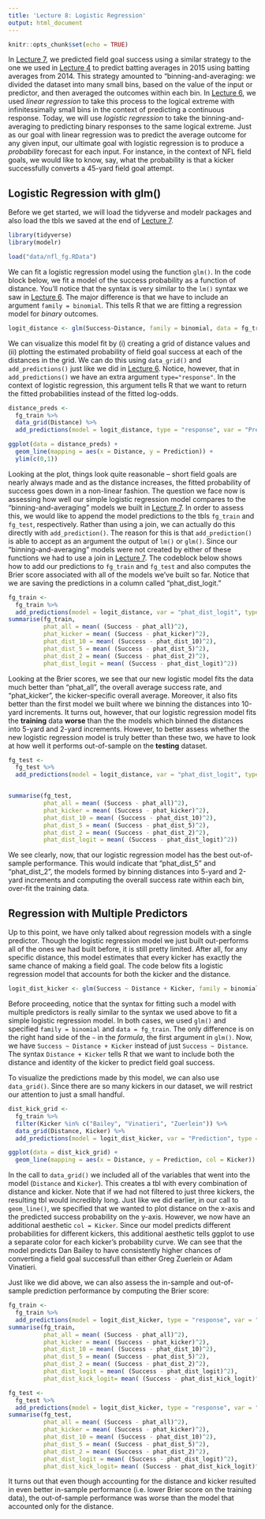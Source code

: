 ```yaml
---
title: 'Lecture 8: Logistic Regression'
output: html_document
---
```


```r
knitr::opts_chunk$set(echo = TRUE)
```

In [Lecture 7](lecture7.html), we predicted field goal success using a similar strategy to the one we used in [Lecture 4](lecture4.html) to predict batting averages in 2015 using batting averages from 2014.
This strategy amounted to "binning-and-averaging: we divided the dataset into many small bins, based on the value of the input or predictor, and then averaged the outcomes within each bin.
In [Lecture 6](lecture6.html), we used *linear regression* to take this process to the logical extreme with infinitessimally small bins in the context of predicting a continuous response.
Today, we will use *logistic regression* to take the binning-and-averaging to predicting binary responses to the same logical extreme.
Just as our goal with linear regression was to predict the average outcome for any given input, our ultimate goal with logistic regression is to produce a *probability* forecast for each input. 
For instance, in the context of NFL field goals, we would like to know, say, what the probability is that a kicker successfully converts a 45-yard field goal attempt. 

## Logistic Regression with glm()

Before we get started, we will load the tidyverse and modelr packages and also load the tbls we saved at the end of [Lecture 7](lecture7.html).
```r
library(tidyverse)
library(modelr)

load("data/nfl_fg.RData")
```

We can fit a logistic regression model using the function `glm()`. 
In the code block below, we fit a model of the success probability as a function of distance.
You'll notice that the syntax is very similar to the `lm()` syntax we saw in [Lecture 6](lecture6.html).
The major difference is that we have to include an argument `family = binomial`.
This tells R that we are fitting a regression model for *binary* outcomes.
```r
logit_distance <- glm(Success~Distance, family = binomial, data = fg_train)
```

We can visualize this model fit by (i) creating a grid of distance values and (ii) plotting the estimated probability of field goal success at each of the distances in the grid.
We can do this using `data_grid()` and `add_predictions()` just like we did in [Lecture 6](lecture6.html).
Notice, however, that in `add_predictions()` we have an extra argument `type="response"`.
In the context of logistic regression, this argument tells R that we want to return the fitted probabilities instead of the fitted log-odds. 

```r
distance_preds <- 
  fg_train %>%
  data_grid(Distance) %>%
  add_predictions(model = logit_distance, type = "response", var = "Prediction")

ggplot(data = distance_preds) + 
  geom_line(mapping = aes(x = Distance, y = Prediction)) + 
  ylim(c(0,1))
```

Looking at the plot, things look quite reasonable -- short field goals are nearly always made and as the distance increases, the fitted probability of success goes down in a non-linear fashion.
The question we face now is assessing how well our simple logistic regression model compares to the "binning-and-averaging" models we built in [Lecture 7](lecture7.html).
In order to assess this, we would like to append the model predictions to the tbls `fg_train` and `fg_test`, respectively.
Rather than using a join, we can actually do this directly with `add_prediction()`.
The reason for this is that `add_prediction()` is able to accept as an argument the output of `lm()` or `glm()`.
Since our "binning-and-averaging" models were not created by either of these functions we had to use a join in [Lecture 7](lecture7.html).
The codeblock below shows how to add our predictions to `fg_train` and `fg_test` and also computes the Brier score associated with all of the models we've built so far.
Notice that we are saving the predictions in a column called "phat_dist_logit."

```r
fg_train <-
  fg_train %>% 
  add_predictions(model = logit_distance, var = "phat_dist_logit", type = "response")
summarise(fg_train,
          phat_all = mean( (Success - phat_all)^2),
          phat_kicker = mean( (Success - phat_kicker)^2),
          phat_dist_10 = mean( (Success - phat_dist_10)^2),
          phat_dist_5 = mean( (Success - phat_dist_5)^2),
          phat_dist_2 = mean( (Success - phat_dist_2)^2),
          phat_dist_logit = mean( (Success - phat_dist_logit)^2))
```

Looking at the Brier scores, we see that our new logistic model fits the data much better than "phat_all", the overall average success rate, and "phat_kicker", the kicker-specific overall average.
Moreover, it also fits better than the first model we built where we binning the distances into 10-yard increments. 
It turns out, however, that our logistic regression model fits the **training** data **worse** than the the models which binned the distances into 5-yard and 2-yard increments.
However, to better assess whether the new logistic regression model is truly better than these two, we have to look at how well it performs out-of-sample on the **testing** dataset.
```r
fg_test <- 
  fg_test %>%
  add_predictions(model = logit_distance, var = "phat_dist_logit", type = "response")


summarise(fg_test,
          phat_all = mean( (Success - phat_all)^2),
          phat_kicker = mean( (Success - phat_kicker)^2),
          phat_dist_10 = mean( (Success - phat_dist_10)^2),
          phat_dist_5 = mean( (Success - phat_dist_5)^2),
          phat_dist_2 = mean( (Success - phat_dist_2)^2),
          phat_dist_logit = mean( (Success - phat_dist_logit)^2))
```

We see clearly, now, that our logistic regression model has the best out-of-sample performance.
This would indicate that "phat_dist_5" and "phat_dist_2", the models formed by binning distances into 5-yard and 2-yard increments and computing the overall success rate within each bin, over-fit the training data.


## Regression with Multiple Predictors

Up to this point, we have only talked about regression models with a single predictor.
Though the logistic regression model we just built out-performs all of the ones we had built before, it is still pretty limited.
After all, for any specific distance, this model estimates that every kicker has exactly the same chance of making a field goal.
The code below fits a logistic regression model that accounts for both the kicker and the distance.

```r
logit_dist_kicker <- glm(Success ~ Distance + Kicker, family = binomial, data = fg_train)
```

Before proceeding, notice that the syntax for fitting such a model with multiple predictors is really similar to the syntax we used above to fit a simple logistic regression model.
In both cases, we used `glm()` and specified `family = binomial` and `data = fg_train`.
The only difference is on the right hand side of the `~` in the *formula*, the first argument in `glm()`. 
Now, we have `Success ~ Distance + Kicker` instead of just `Success ~ Distance`.
The syntax `Distance + Kicker` tells R that we want to include both the distance and identity of the kicker to predict field goal success.

To visualize the predictions made by this model, we can also use `data_grid()`.
Since there are so many kickers in our dataset, we will restrict our attention to just a small handful.
```r
dist_kick_grid <-
  fg_train %>%
  filter(Kicker %in% c("Bailey", "Vinatieri", "Zuerlein")) %>%
  data_grid(Distance, Kicker) %>%
  add_predictions(model = logit_dist_kicker, var = "Prediction", type = "response")

ggplot(data = dist_kick_grid) +
  geom_line(mapping = aes(x = Distance, y = Prediction, col = Kicker))
```

In the call to `data_grid()` we included all of the variables that went into the model (`Distance` and `Kicker`).
This creates a tbl with every combination of distance and kicker. 
Note that if we had not filtered to just three kickers, the resulting tbl would incredibly long.
Just like we did earlier, in our call to `geom_line()`, we specified that we wanted to plot distance on the x-axis and the predicted success probability on the y-axis.
However, we now have an additional aesthetic `col = Kicker`.
Since our model predicts different probabilities for different kickers, this additional aesthetic tells ggplot to use a separate color for each kicker's probability curve.
We can see that the model predicts Dan Bailey to have consistently higher chances of converting a field goal successfull than either Greg Zuerlein or Adam Vinatieri.

Just like we did above, we can also assess the in-sample and out-of-sample prediction performance by computing the Brier score:
```r
fg_train <-
  fg_train %>%
  add_predictions(model = logit_dist_kicker, type = "response", var = "phat_dist_kick_logit")
summarise(fg_train,
          phat_all = mean( (Success - phat_all)^2),
          phat_kicker = mean( (Success - phat_kicker)^2),
          phat_dist_10 = mean( (Success - phat_dist_10)^2),
          phat_dist_5 = mean( (Success - phat_dist_5)^2),
          phat_dist_2 = mean( (Success - phat_dist_2)^2),
          phat_dist_logit = mean( (Success - phat_dist_logit)^2),
          phat_dist_kick_logit= mean( (Success - phat_dist_kick_logit)^2))
```

```r
fg_test <-
  fg_test %>%
  add_predictions(model = logit_dist_kicker, type = "response", var = "phat_dist_kick_logit")
summarise(fg_test,
          phat_all = mean( (Success - phat_all)^2),
          phat_kicker = mean( (Success - phat_kicker)^2),
          phat_dist_10 = mean( (Success - phat_dist_10)^2),
          phat_dist_5 = mean( (Success - phat_dist_5)^2),
          phat_dist_2 = mean( (Success - phat_dist_2)^2),
          phat_dist_logit = mean( (Success - phat_dist_logit)^2),
          phat_dist_kick_logit= mean( (Success - phat_dist_kick_logit)^2))
```
It turns out that even though accounting for the distance and kicker resulted in even better in-sample performance (i.e. lower Brier score on the training data), the out-of-sample performance was worse than the model that accounted only for the distance.

